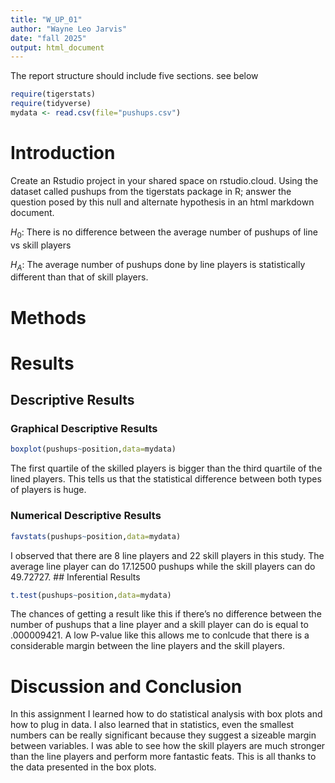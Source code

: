 ```yaml
---
title: "W_UP_01"
author: "Wayne Leo Jarvis"
date: "fall 2025"
output: html_document
---
```




The report structure should include five sections.  see below



```r
require(tigerstats)
require(tidyverse)
mydata <- read.csv(file="pushups.csv")
```

# Introduction

<!--In this section you explain what you are trying to show. Where did the data come from? What is the research or other question you are trying to answer?!-->

Create an Rstudio project in your shared space on rstudio.cloud.  Using the dataset called pushups from the tigerstats package in R; answer the question posed by this null and alternate hypothesis in an html markdown document.

$H_0$: There is no difference between the average number of pushups of line vs skill players

$H_A$: The average number of pushups done by line players is statistically different than that of skill players.

# Methods

<!--Decide on your methods: use "variable analysis" or other appropriate descriptors. Make sure to choose at least one graphical method and at least one numerical method.!-->

# Results

<!--Divide this section into two sub-sections: One for your descriptive results and one for your inferential results.!-->

## Descriptive Results

### Graphical Descriptive Results

<!--Graphical results here. Make sure to show your code. Provide appropriate labels for axes, giving units if possible, and provide a good title for the graph, too. Use the graphical results to describe the patterns if any that exist in the data as focused toward the research question!-->


```r
boxplot(pushups~position,data=mydata)
```
  
The first quartile of the skilled players is bigger than the third quartile of the lined players. This tells us that the statistical difference between both types of players is huge.

### Numerical Descriptive Results

<!--Numerical results go here. Use the numerical results to describe the patterns if any that exist in the data as focused toward the research question!-->

```r
favstats(pushups~position,data=mydata)
```


I observed that there are 8 line players and 22 skill players in this study. The average line player can do 17.12500 pushups while the skill players can do 49.72727.
## Inferential Results

<!--State hypothesis clearly. Make sure your discussion of the inferential test covers all the aspects that the test output produces, such as test statistic, p-value etc. Make a decision about the null hypothesis, explain the assumptions on which the selected test/procedure was based, and why the chosen procedure satisfys the assumptions and is appropriate to answer the research question!-->


```r
t.test(pushups~position,data=mydata)
```

The chances of getting a result like this if there's no difference between the number of pushups that a line player and a skill player can do is equal to .000009421. A low P-value like this allows me to conlcude that there is a considerable margin between the line players and the skill players.

# Discussion and Conclusion

<!--Discussion and conclusion here. If you found a relationship be sure to consider whether the relationship occurs because one of the variables causes the other, or whether they perhasps are related for some other reason. Watch the chapter 6 videos from the GeorgeTown videos collection.!-->

In this assignment I learned how to do statistical analysis with box plots and how to plug in data. I also learned that in statistics, even the smallest numbers can be really significant because they suggest a sizeable margin between variables. I was able to see how the skill players are much stronger than the line players and perform more fantastic feats. This is all thanks to the data presented in the box plots.